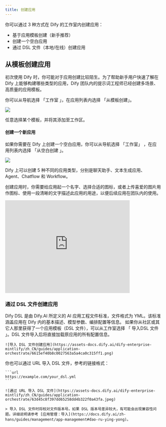 ```yaml
---
title: 创建应用
---
```


你可以通过 3 种方式在 Dify 的工作室内创建应用：

* 基于应用模板创建（新手推荐）
* 创建一个空白应用
* 通过 DSL 文件（本地/在线）创建应用

## 从模板创建应用

初次使用 Dify 时，你可能对于应用创建比较陌生。为了帮助新手用户快速了解在 Dify 上能够构建哪些类型的应用，Dify 团队内的提示词工程师已经创建多场景、高质量的应用模板。

你可以从导航选择 「工作室 」，在应用列表内选择 「从模板创建」。

![](https://assets-docs.dify.ai/2025/04/30b22b65fd5dc3843a264aaad28c3495.png)

任意选择某个模板，并将其添加至工作区。

#### 创建一个新应用

如果你需要在 Dify 上创建一个空白应用，你可以从导航选择 「工作室」 ，在应用列表内选择 「从空白创建 」。

![](https://assets-docs.dify.ai/2025/04/dc7550d48fbd76528d7ea88588e207c8.png)

Dify 上可以创建 5 种不同的应用类型，分别是聊天助手、文本生成应用、Agent、Chatflow 和 Workflow。

创建应用时，你需要给应用起一个名字、选择合适的图标，或者上传喜爱的图片用作图标、使用一段清晰的文字描述此应用的用途，以便后续应用在团队内的使用。

<iframe
  src="https://www.motionshot.app/walkthrough/6765339bcf1efee248025520/embed?fullscreen=1&hideCopy=1&hideDownload=1&hideSteps=1"
  width="80%"
  height="300px"
  frameborder="0"
  allowfullscreen
></iframe>

### 通过 DSL 文件创建应用

<Info>
Dify DSL 是由 Dify.AI 所定义的 AI 应用工程文件标准，文件格式为 YML。该标准涵盖应用在 Dify 内的基本描述、模型参数、编排配置等信息。
</Info>

<Tabs>
  <Tab title="本地导入">
    如果你从社区或其它人那里获得了一个应用模板（DSL 文件），可以从工作室选择 「 导入DSL 文件 」。DSL 文件导入后将直接加载原应用的所有配置信息。
    
    ![导入 DSL 文件创建应用](https://assets-docs.dify.ai/dify-enterprise-mintlify/zh_CN/guides/application-orchestrate/6615ef40b8c0027563a5a4ca0c315ff1.png)
  </Tab>
  <Tab title="URL 导入">
    你也可以通过 URL 导入 DSL 文件，参考的链接格式：

    ```url
    https://example.com/your_dsl.yml
    ```

    ![通过 URL 导入 DSL 文件](https://assets-docs.dify.ai/dify-enterprise-mintlify/zh_CN/guides/application-orchestrate/63d45c8f397dd65258dd4b322f0a43fa.jpeg)

    > 导入 DSL 文件时将校对文件版本号。如果 DSL 版本号差异较大，有可能会出现兼容性问题。详细说明请参考 [应用管理：导入](https://docs.dify.ai/zh-hans/guides/management/app-management#dao-ru-ying-yong)。
  </Tab>
</Tabs>

